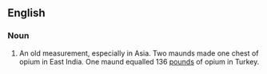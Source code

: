 ==English==

===Noun===
{{wikipedia}}
{{en-noun}}

# {{archaic}} An old measurement, especially in Asia.  Two maunds made one chest of opium in East India.  One maund equalled 136 [[pound]]s of opium in Turkey.
